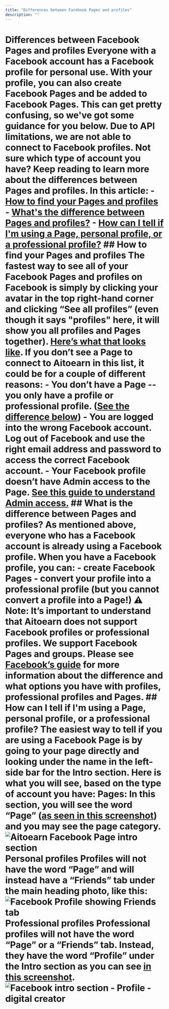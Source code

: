 ```yaml
---
title: "Differences between Facebook Pages and profiles"
description: ""
---
```


# Differences between Facebook Pages and profiles Everyone with a Facebook account has a Facebook profile for personal use. With your profile, you can also create Facebook Pages and be added to Facebook Pages. This can get pretty confusing, so we've got some guidance for you below. Due to API limitations, we are not able to connect to Facebook profiles. Not sure which type of account you have? Keep reading to learn more about the differences between Pages and profiles. In this article: - [How to find your Pages and profiles](#How-to-find-your-Pages-and-profiles-9zc9q) - [What's the difference between Pages and profiles?](#What-is-the-difference-d6WM0) - [How can I tell if I'm using a Page, personal profile, or a professional profile?](#How-can-I-tell-if-Im-using-a-Page-personal-profile-or-a-professiona-VVTsf) ## How to find your Pages and profiles The fastest way to see all of your Facebook Pages and profiles on Facebook is simply by clicking your avatar in the top right-hand corner and clicking “See all profiles” (even though it says "profiles" here, it will show you all profiles and Pages together). [Here’s what that looks like](https://share.aitoearn.com/04unABEK). If you don’t see a Page to connect to Aitoearn in this list, it could be for a couple of different reasons: - You don’t have a Page -- you only have a profile or professional profile. ([See the difference below](#What-is-the-difference-d6WM0)) - You are logged into the wrong Facebook account. Log out of Facebook and use the right email address and password to access the correct Facebook account. - Your Facebook profile doesn’t have Admin access to the Page. [See this guide to understand Admin access.](https://support.aitoearn.com//support.aitoearn.com/article/872-facebook-troubleshooting-guide) ## What is the difference between Pages and profiles? As mentioned above, everyone who has a Facebook account is already using a Facebook profile. When you have a Facebook profile, you can: - create Facebook Pages - convert your profile into a professional profile (but you cannot convert a profile into a Page!) ⚠️ Note: It’s important to understand that Aitoearn does not support Facebook profiles or professional profiles. We support Facebook Pages and groups. Please see [Facebook’s guide](https://www.facebook.com/help/337881706729661) for more information about the difference and what options you have with profiles, professional profiles and Pages. ## How can I tell if I'm using a Page, personal profile, or a professional profile? The easiest way to tell if you are using a Facebook Page is by going to your page directly and looking under the name in the left-side bar for the Intro section. Here is what you will see, based on the type of account you have: **Pages:** In this section, you will see the word “Page” ([as](https://share.aitoearn.com/RBuR7pNv)[ seen in this screenshot](https://share.aitoearn.com/RBuR7pNv)) and you may see the page category. ![Aitoearn Facebook Page intro section](//d33v4339jhl8k0.cloudfront.net/docs/assets/64cb6cf86d4a3e191f237e66/images/67fe6235188f663149109058/file-ikk31vgR6l.jpg) **Personal profiles** Profiles will not have the word “Page” and will instead have a “Friends” tab under the main heading photo, like this: ![Facebook Profile showing Friends tab](//d33v4339jhl8k0.cloudfront.net/docs/assets/64cb6cf86d4a3e191f237e66/images/67f81e7082ae416567867d37/file-xzbjva5Y13.jpg) **Professional profiles** Professional profiles will not have the word “Page” or a “Friends” tab. Instead, they have the word “Profile” under the Intro section as you can see [in this screenshot](https://share.aitoearn.com/mXuQmObK). ![Facebook intro section - Profile - digital creator](//d33v4339jhl8k0.cloudfront.net/docs/assets/64cb6cf86d4a3e191f237e66/images/67f81ebcf66fac199e8ef5dd/file-k0jdMLHTdy.png)